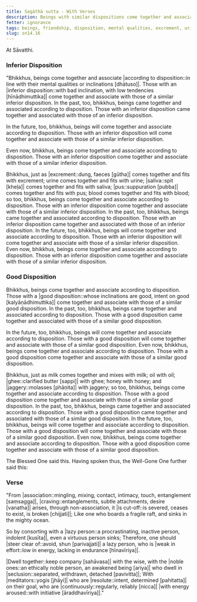 ```yaml
---
title: Sagāthā sutta - With Verses
description: Beings with similar dispositions come together and associate. The inferior come together with the inferior, and the good with the good. The Buddha shares a verse on the importance of association.
fetter: ignorance
tags: beings, friendship, disposition, mental qualities, excrement, urine, saliva, pus, blood, milk, oil, ghee, honey, jaggery, inferior, good, verse, noble ones, yogis, energy, lazy, wise, ocean, association, energy aroused, craving, sn, sn12-21, sn14
slug: sn14.16
---
```


At Sāvatthi.

### Inferior Disposition

"Bhikkhus, beings come together and associate |according to disposition::in line with their mental qualities or inclinations [dhātuso]|. Those with an |inferior disposition::with bad inclination, with low tendencies [hīnādhimuttika]| come together and associate with those of a similar inferior disposition. In the past, too, bhikkhus, beings came together and associated according to disposition. Those with an inferior disposition came together and associated with those of an inferior disposition.

In the future, too, bhikkhus, beings will come together and associate according to disposition. Those with an inferior disposition will come together and associate with those of a similar inferior disposition.

Even now, bhikkhus, beings come together and associate according to disposition. Those with an inferior disposition come together and associate with those of a similar inferior disposition.

Bhikkhus, just as |excrement::dung, faeces [gūtha]| comes together and fits with excrement; urine comes together and fits with urine; |saliva::spit [kheḷa]| comes together and fits with saliva; |pus::suppuration [pubba]| comes together and fits with pus; blood comes together and fits with blood; so too, bhikkhus, beings come together and associate according to disposition. Those with an inferior disposition come together and associate with those of a similar inferior disposition. In the past, too, bhikkhus, beings came together and associated according to disposition. Those with an inferior disposition came together and associated with those of an inferior disposition. In the future, too, bhikkhus, beings will come together and associate according to disposition. Those with an inferior disposition will come together and associate with those of a similar inferior disposition. Even now, bhikkhus, beings come together and associate according to disposition. Those with an inferior disposition come together and associate with those of a similar inferior disposition.

### Good Disposition

Bhikkhus, beings come together and associate according to disposition. Those with a |good disposition::whose inclinations are good, intent on good [kalyāṇādhimuttika]| come together and associate with those of a similar good disposition. In the past, too, bhikkhus, beings came together and associated according to disposition. Those with a good disposition came together and associated with those of a similar good disposition.

In the future, too, bhikkhus, beings will come together and associate according to disposition. Those with a good disposition will come together and associate with those of a similar good disposition. Even now, bhikkhus, beings come together and associate according to disposition. Those with a good disposition come together and associate with those of a similar good disposition.

Bhikkhus, just as milk comes together and mixes with milk; oil with oil; |ghee::clarified butter [sappi]| with ghee; honey with honey; and |jaggery::molasses [phāṇita]| with jaggery; so too, bhikkhus, beings come together and associate according to disposition. Those with a good disposition come together and associate with those of a similar good disposition. In the past, too, bhikkhus, beings came together and associated according to disposition. Those with a good disposition came together and associated with those of a similar good disposition. In the future, too, bhikkhus, beings will come together and associate according to disposition. Those with a good disposition will come together and associate with those of a similar good disposition. Even now, bhikkhus, beings come together and associate according to disposition. Those with a good disposition come together and associate with those of a similar good disposition.

The Blessed One said this. Having spoken thus, the Well-Gone One further said this:

### Verse

"From |association::mingling, mixing, contact, intimacy, touch, entanglement [saṃsagga]|, |craving::entanglements, subtle attachments, desire [vanatha]| arises,
through non-association, it |is cut-off::is severed, ceases to exist, is broken [chijjati]|;
Like one who boards a fragile raft,
and sinks in the mighty ocean.

So by consorting with a |lazy person::a procrastinating, inactive person, indolent [kusīta]|,
even a virtuous person sinks;
Therefore, one should |steer clear of::avoid, shun [parivajjati]| a lazy person,
who is |weak in effort::low in energy, lacking in endurance [hīnavīriya]|.

|Dwell together::keep company [sahāvasa]| with the wise,
with the |noble ones::an ethically noble person, an awakened being [ariya]| who dwell in |seclusion::separated, withdrawn, detached [pavivitta]|;
With |meditators::yogis [jhāyi]| who are |resolute::intent, determined [pahitatta]| on their goal,
who are |continuously::regularly, reliably [nicca]| |with energy aroused::with initiative [āraddhavīriya]|."